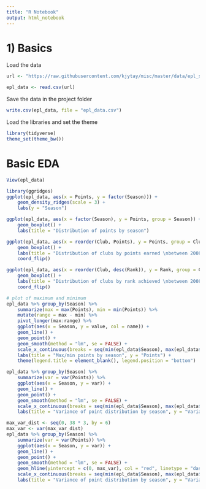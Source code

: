 ```yaml
---
title: "R Notebook"
output: html_notebook
---
```


# 1) Basics

Load the data

```r
url <- "https://raw.githubusercontent.com/kjytay/misc/master/data/epl_standings.csv"

epl_data <- read.csv(url)
```

Save the data in the project folder

```r
write.csv(epl_data, file = "epl_data.csv")
```

Load the libraries and set the theme

```r
library(tidyverse)
theme_set(theme_bw())
```

# Basic EDA

```r
View(epl_data)
```


```r
library(ggridges)
ggplot(epl_data, aes(x = Points, y = factor(Season))) +
    geom_density_ridges(scale = 3) +
    labs(y = "Season")
```


```r
ggplot(epl_data, aes(x = factor(Season), y = Points, group = Season)) +
    geom_boxplot() +
    labs(title = "Distribution of points by season")

```

```r
ggplot(epl_data, aes(x = reorder(Club, Points), y = Points, group = Club)) +
    geom_boxplot() +
    labs(title = "Distribution of clubs by points earned \nbetween 2008 and 2019") + 
    coord_flip()
```

```r
ggplot(epl_data, aes(x = reorder(Club, desc(Rank)), y = Rank, group = Club)) +
    geom_boxplot() +
    labs(title = "Distribution of clubs by rank achieved \nbetween 2008 and 2019") + 
    coord_flip()
```


```r
# plot of maximum and minimum
epl_data %>% group_by(Season) %>%
    summarize(max = max(Points), min = min(Points)) %>%
    mutate(range = max - min) %>%
    pivot_longer(max:range) %>%
    ggplot(aes(x = Season, y = value, col = name)) +
    geom_line() +
    geom_point() +
    geom_smooth(method = "lm", se = FALSE) +
    scale_x_continuous(breaks = seq(min(epl_data$Season), max(epl_data$Season), by = 2)) +
    labs(title = "Max/min points by season", y = "Points") +
    theme(legend.title = element_blank(), legend.position = "bottom")


```


```r
epl_data %>% group_by(Season) %>%
    summarize(var = var(Points)) %>%
    ggplot(aes(x = Season, y = var)) +
    geom_line() +
    geom_point() +
    geom_smooth(method = "lm", se = FALSE) +
    scale_x_continuous(breaks = seq(min(epl_data$Season), max(epl_data$Season), by = 2)) +
    labs(title = "Variance of point distribution by season", y = "Variance")

```


```r
max_var_dist <- seq(0, 38 * 3, by = 6)
max_var <- var(max_var_dist)
epl_data %>% group_by(Season) %>%
    summarize(var = var(Points)) %>%
    ggplot(aes(x = Season, y = var)) +
    geom_line() +
    geom_point() +
    geom_smooth(method = "lm", se = FALSE) +
    geom_hline(yintercept = c(0, max_var), col = "red", linetype = "dashed") +
    scale_x_continuous(breaks = seq(min(epl_data$Season), max(epl_data$Season), by = 2)) +
    labs(title = "Variance of point distribution by season", y = "Variance")

```


```r

```


```r
```


```r
```


```r
```


```r
```


```r
```


